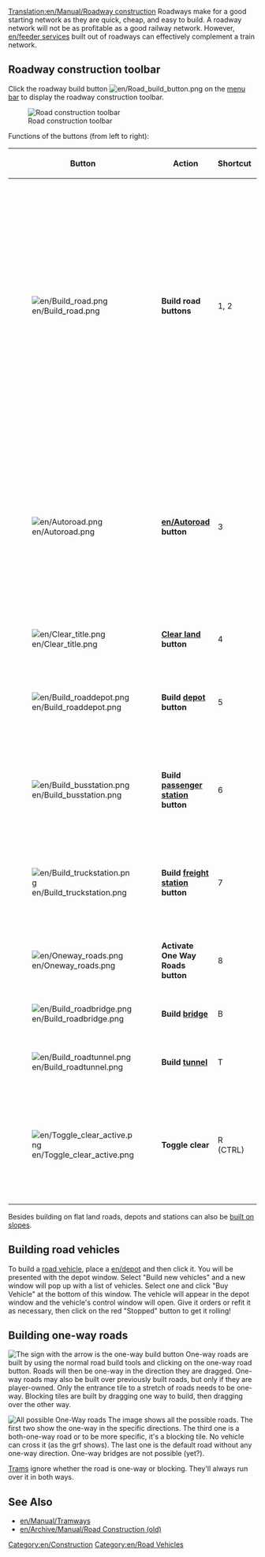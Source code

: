 [[Translation:en/Manual/Roadway construction]]
{{en/Table of contents}}
Roadways make for a good starting network as they are quick, cheap, and easy to build.  A roadway network will not be as profitable as a good railway network.  However, [[en/feeder service]]s built out of roadways can effectively complement a train network.

==Roadway construction toolbar==
Click the roadway build button [[File:en/Road build button.png]] on the [[en/Manual/Game interface#The_Menu_bar|menu bar]] to display the roadway construction toolbar.

[[File:en/Road constructionnew.png|none|frame|Road construction toolbar]]

Functions of the buttons (from left to right):
{| {{en/Wikitable}}
|- style="background:#efefef"
!width='46'|Button
!width='150'|Action
!Shortcut
!Description
|-
|[[File:en/Build road.png]]
|'''Build road buttons'''||1, 2||Builds a road in the selected direction; you can click and drag. Note that this works with half-tile precision. If you e.g. click in the right half of a tile and then drag to the right the road will start with a half tile. The same applies for the end tile.
|-
|[[File:en/Autoroad.png]]||'''[[en/Autoroad]] button'''||3||A very efficient tool to build roads sections in any direction (while might be difficult to use at first). If used with Ctrl key pressed, easily removes sections.
|-
|[[File:en/Clear title.png]]||'''[[en/Manual/Landscaping|Clear land]] button'''||4||Clears tiles.
|-
|[[File:en/Build roaddepot.png]]||'''Build [[en/Manual/Depots|depot]] button'''||5||Opens the depot window for you to orient and build a depot.
|-
|[[File:en/Build busstation.png]]||'''Build [[en/Manual/Stations#Bus Stations|passenger station]] button'''||6||Opens the bus stop window for you to orient and build a bus stop.
|-
|[[File:en/Build truckstation.png]]||'''Build [[en/Manual/Stations#Truck Stations|freight station]] button'''||7||Opens the truck station window for you to orient and build a truck stop.
|-
|[[File:en/Oneway roads.png]]||'''Activate One Way Roads button'''||8||Allows you to build a one-way roads.
|-
|[[File:en/Build roadbridge.png]]||'''Build [[en/Manual/Bridges|bridge]]'''||B||Allows you to build a bridge.
|-
|[[File:en/Build roadtunnel.png]]||'''Build [[en/Manual/Tunnels|tunnel]]'''||T||Allows you to build a tunnel.
|-
|[[File:en/Toggle clear active.png]]||'''Toggle clear'''||R (CTRL)||Select another tool and then this to remove that item. You can toggle the state by pressing Ctrl.
|}

Besides building on flat land roads, depots and stations can also be [[en/Archive/Manual/Settings/Build on slopes|built on slopes]].

==Building road vehicles==
To build a [[en/Manual/Road vehicles|road vehicle]], place a [[en/depot]] and then click it. You will be presented with the depot window. Select "Build new vehicles" and a new window will pop up with a list of vehicles. Select one and click "Buy Vehicle" at the bottom of this window. The vehicle will appear in the depot window and the vehicle's control window will open. Give it orders or refit it as necessary, then click on the red "Stopped" button to get it rolling!

==Building one-way roads==
[[File:en/Oneway.png|right|frame|The sign with the arrow is the one-way build button]]
One-way roads are built by using the normal road build tools and clicking on the one-way road button. Roads will then be one-way in the direction they are dragged. One-way roads may also be built over previously built roads, but only if they are player-owned. Only the entrance tile to a stretch of roads needs to be one-way. Blocking tiles are built by dragging one way to build, then dragging over the other way.

[[File:en/Oneways.png|left|frame|All possible One-Way roads]]
The image shows all the possible roads. The first two show the one-way in the specific directions. The third one is a both-one-way road or to be more specific, it's a blocking tile. No vehicle can cross it (as the grf shows). The last one is the default road without any one-way direction. One-way bridges are not possible (yet?).

[[en/Manual/Tramways|Trams]] ignore whether the road is one-way or blocking. They'll always run over it in both ways.

==See Also==
*[[en/Manual/Tramways]]
*[[en/Archive/Manual/Road Construction (old)]]

[[Category:en/Construction]]
[[Category:en/Road Vehicles]]